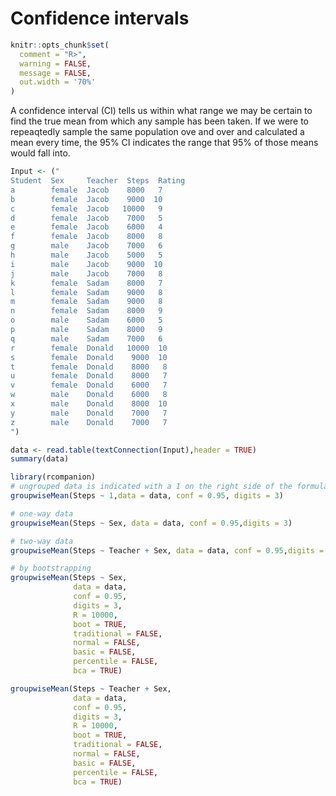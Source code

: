 # Confidence intervals


```r
knitr::opts_chunk$set(
  comment = "R>", 
  warning = FALSE, 
  message = FALSE,
  out.width = '70%'
)
```

A confidence interval (CI) tells us within what range we may be certain to find the true mean from which any sample has been taken. If we were to repeaqtedly sample the same population ove and over and calculated a mean every time, the 95% CI indicates the range that 95% of those means would fall into.

```r
Input <- ("
Student  Sex     Teacher  Steps  Rating
a        female  Jacob    8000   7
b        female  Jacob    9000  10
c        female  Jacob   10000   9
d        female  Jacob    7000   5
e        female  Jacob    6000   4
f        female  Jacob    8000   8
g        male    Jacob    7000   6
h        male    Jacob    5000   5
i        male    Jacob    9000  10
j        male    Jacob    7000   8
k        female  Sadam    8000   7
l        female  Sadam    9000   8
m        female  Sadam    9000   8
n        female  Sadam    8000   9
o        male    Sadam    6000   5
p        male    Sadam    8000   9
q        male    Sadam    7000   6
r        female  Donald   10000  10
s        female  Donald    9000  10
t        female  Donald    8000   8
u        female  Donald    8000   7
v        female  Donald    6000   7
w        male    Donald    6000   8
x        male    Donald    8000  10
y        male    Donald    7000   7
z        male    Donald    7000   7
")

data <- read.table(textConnection(Input),header = TRUE)
summary(data)
```

```r
library(rcompanion)
# ungrouped data is indicated with a 1 on the right side of the formula, or the group = NULL argument.
groupwiseMean(Steps ~ 1,data = data, conf = 0.95, digits = 3)

# one-way data
groupwiseMean(Steps ~ Sex, data = data, conf = 0.95,digits = 3)

# two-way data
groupwiseMean(Steps ~ Teacher + Sex, data = data, conf = 0.95,digits = 3)
```

```r
# by bootstrapping
groupwiseMean(Steps ~ Sex,
              data = data,
              conf = 0.95,
              digits = 3,
              R = 10000,
              boot = TRUE,
              traditional = FALSE,
              normal = FALSE,
              basic = FALSE,
              percentile = FALSE,
              bca = TRUE)

groupwiseMean(Steps ~ Teacher + Sex,
              data = data,
              conf = 0.95,
              digits = 3,
              R = 10000,
              boot = TRUE,
              traditional = FALSE,
              normal = FALSE,
              basic = FALSE,
              percentile = FALSE,
              bca = TRUE)
```


